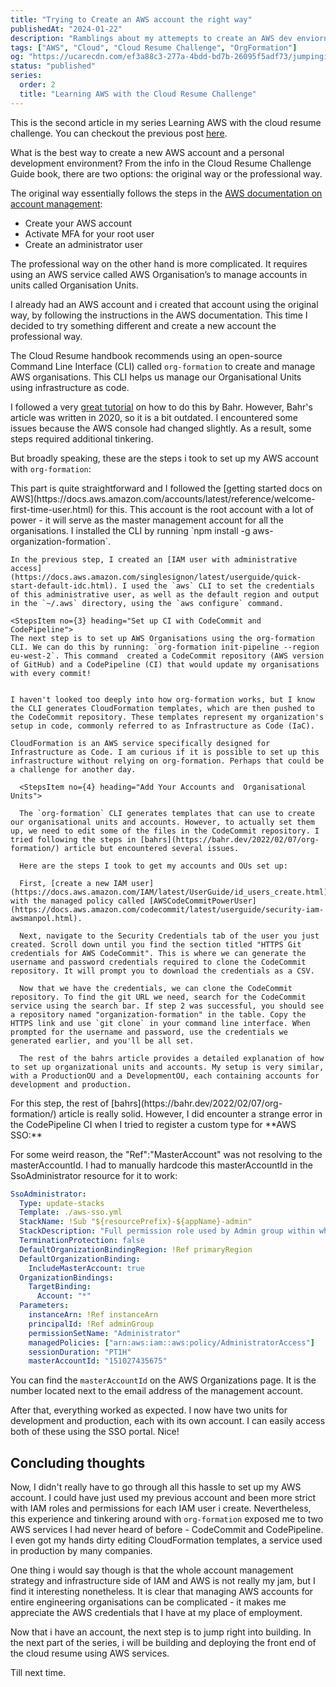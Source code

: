 ```yaml
---
title: "Trying to Create an AWS account the right way"
publishedAt: "2024-01-22"
description: "Ramblings about my attemepts to create an AWS dev enviornment using AWS organisations and org formation"
tags: ["AWS", "Cloud", "Cloud Resume Challenge", "OrgFormation"]
og: "https://ucarecdn.com/ef3a88c3-277a-4bdd-bd7b-26095f5adf73/jumpingintothescaryworldofaws.png"
status: "published"
series:
  order: 2
  title: "Learning AWS with the Cloud Resume Challenge"
---
```


This is the second article in my series Learning AWS with the cloud resume challenge. You can checkout the previous post [here](https://www.kxlaa.com/articles/jumping-into-the-world-of-aws).

What is the best way to create a new AWS account and a personal development environment? From the info in the Cloud Resume Challenge Guide book, there are two options: the original way or the professional way.

The original way essentially follows the steps in the [AWS documentation on account management](https://docs.aws.amazon.com/accounts/latest/reference/welcome-first-time-user.html):

- Create your AWS account
- Activate MFA for your root user
- Create an administrator user

The professional way on the other hand is more complicated. It requires using an AWS service called AWS Organisation’s to manage accounts in units called Organisation Units.

I already had an AWS account and i created that account using the original way, by following the instructions in the AWS documentation. This time I decided to try something different and create a new account the professional way.

The Cloud Resume handbook recommends using an open-source Command Line Interface (CLI) called `org-formation` to create and manage AWS organisations. This CLI helps us manage our Organisational Units using infrastructure as code.

I followed a very [great tutorial](https://bahr.dev/2022/02/07/org-formation/) on how to do this by Bahr. However, Bahr's article was written in 2020, so it is a bit outdated. I encountered some issues because the AWS console had changed slightly. As a result, some steps required additional tinkering.

But broadly speaking, these are the steps i took to set up my AWS account with `org-formation`:

<Steps stepCount={5}>
  <StepsItem no={1} heading="Create an AWS management account">
    This part is quite straightforward and I followed the [getting started docs on AWS](https://docs.aws.amazon.com/accounts/latest/reference/welcome-first-time-user.html) for this. This account is the root account with a lot of power - it will serve as the master management account for all the organisations.
  </StepsItem>

  <StepsItem no={2} heading="Install the OrgFormation CLI">
    I installed the CLI by running `npm install -g aws-organization-formation`.

    In the previous step, I created an [IAM user with administrative access](https://docs.aws.amazon.com/singlesignon/latest/userguide/quick-start-default-idc.html). I used the `aws` CLI to set the credentials of this administrative user, as well as the default region and output in the `~/.aws` directory, using the `aws configure` command.

  </StepsItem>

    <StepsItem no={3} heading="Set up CI with CodeCommit and CodePipeline">
    The next step is to set up AWS Organisations using the org-formation CLI. We can do this by running: `org-formation init-pipeline --region eu-west-2`. This command  created a CodeCommit repository (AWS version of GitHub) and a CodePipeline (CI) that would update my organisations with every commit!


    I haven't looked too deeply into how org-formation works, but I know the CLI generates CloudFormation templates, which are then pushed to the CodeCommit repository. These templates represent my organization's setup in code, commonly referred to as Infrastructure as Code (IaC).

    CloudFormation is an AWS service specifically designed for Infrastructure as Code. I am curious if it is possible to set up this infrastructure without relying on org-formation. Perhaps that could be a challenge for another day.

  </StepsItem>

      <StepsItem no={4} heading="Add Your Accounts and  Organisational Units">

      The `org-formation` CLI generates templates that can use to create our organisational units and accounts. However, to actually set them up, we need to edit some of the files in the CodeCommit repository. I tried following the steps in [bahrs](https://bahr.dev/2022/02/07/org-formation/) article but encountered several issues.

      Here are the steps I took to get my accounts and OUs set up:

      First, [create a new IAM user](https://docs.aws.amazon.com/IAM/latest/UserGuide/id_users_create.html) with the managed policy called [AWSCodeCommitPowerUser](https://docs.aws.amazon.com/codecommit/latest/userguide/security-iam-awsmanpol.html).

      Next, navigate to the Security Credentials tab of the user you just created. Scroll down until you find the section titled "HTTPS Git credentials for AWS CodeCommit". This is where we can generate the username and password credentials required to clone the CodeCommit repository. It will prompt you to download the credentials as a CSV.

      Now that we have the credentials, we can clone the CodeCommit repository. To find the git URL we need, search for the CodeCommit service using the search bar. If step 2 was successful, you should see a repository named "organization-formation" in the table. Copy the HTTPS link and use `git clone` in your command line interface. When prompted for the username and password, use the credentials we generated earlier, and you'll be all set.

      The rest of the bahrs article provides a detailed explanation of how to set up organizational units and accounts. My setup is very similar, with a ProductionOU and a DevelopmentOU, each containing accounts for development and production.

</StepsItem>

  <StepsItem no={5} heading="Create an AWS management account">
For this step, the rest of [bahrs](https://bahr.dev/2022/02/07/org-formation/) article is really solid. However, I did encounter a strange error in the CodePipeline CI when I tried to register a custom type for **AWS SSO:**

For some weird reason, the "Ref":"MasterAccount" was not resolving to the masterAccountId. I had to manually hardcode this masterAccountId in the SsoAdministrator resource for it to work:

```yaml
SsoAdministrator:
  Type: update-stacks
  Template: ./aws-sso.yml
  StackName: !Sub "${resourcePrefix}-${appName}-admin"
  StackDescription: "Full permission role used by Admin group within whole organization"
  TerminationProtection: false
  DefaultOrganizationBindingRegion: !Ref primaryRegion
  DefaultOrganizationBinding:
    IncludeMasterAccount: true
  OrganizationBindings:
    TargetBinding:
      Account: "*"
  Parameters:
    instanceArn: !Ref instanceArn
    principalId: !Ref adminGroup
    permissionSetName: "Administrator"
    managedPolicies: ["arn:aws:iam::aws:policy/AdministratorAccess"]
    sessionDuration: "PT1H"
    masterAccountId: "151027435675"
```

You can find the `masterAccountId` on the AWS Organizations page. It is the number located next to the email address of the management account.

After that, everything worked as expected. I now have two units for development and production, each with its own account. I can easily access both of these using the SSO portal. Nice!

  </StepsItem>
</Steps>

## Concluding thoughts

Now, I didn't really have to go through all this hassle to set up my AWS account. I could have just used my previous account and been more strict with IAM roles and permissions for each IAM user i create. Nevertheless, this experience and tinkering around with `org-formation` exposed me to two AWS services I had never heard of before - CodeCommit and CodePipeline. I even got my hands dirty editing CloudFormation templates, a service used in production by many companies.

One thing i would say though is that the whole account management strategy and infrastructure side of IAM and AWS is not really my jam, but I find it interesting nonetheless. It is clear that managing AWS accounts for entire engineering organisations can be complicated - it makes me appreciate the AWS credentials that I have at my place of employment.

Now that i have an account, the next step is to jump right into building. In the next part of the series, i will be building and deploying the front end of the cloud resume using AWS services.

Till next time.
